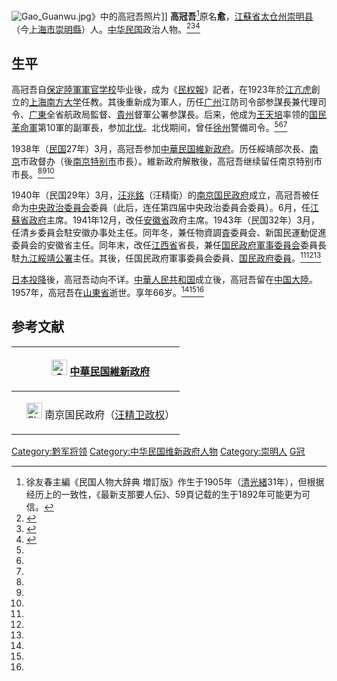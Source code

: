 [[File:Gao_Guanwu.jpg|thumb]]》中的高冠吾照片]]
'''高冠吾'''{{BD|1892年||1957年||G高}}<ref>徐友春主編《民国人物大辞典 増訂版》作生于1905年（[[清|清]][[光緒|光緒]]31年），但根据经历上的一致性，《最新支那要人伝》、59頁记载的生于1892年可能更为可信。</ref>原名'''愈'''，[[江蘇省|江蘇省]][[太仓州|太仓州]][[崇明县|崇明县]]（今[[上海市|上海市]][[崇明縣|崇明縣]]）人。[[中华民国|中华民国]]政治人物。<ref name=xu>{{Cite book|author = 徐友春主編|title = 民国人物大辞典 増訂版|year = 2007|publisher = 河北人民出版社|isbn = 978-7-202-03014-1}}</ref><ref name=zx>{{Cite book|author = |title = 最新支那要人伝|year = 1941|publisher = [[朝日新聞社|朝日新聞社]]|isbn = }}</ref><ref name=liu>{{Cite book|author = 劉寿林等編|title = 民国職官年表|year = 1995|publisher = [[中華書局|中華書局]]|isbn = 7-101-01320-1}}</ref>

==生平==
高冠吾自[[保定陸軍軍官学校|保定陸軍軍官学校]]毕业後，成为《[[民权報|民权報]]》記者，在1923年於[[江亢虎|江亢虎]]創立的[[南方大學_(上海)|上海南方大学]]任教。其後重新成为軍人，历任[[广州|广州]]江防司令部参謀長兼代理司令、[[广東省_(中華民国)|广東]]全省航政局監督、[[貴州省_(中華民国)|貴州]]督軍公署参謀長。后来，他成为[[王天培|王天培]]率领的[[国民革命軍|国民革命軍]]第10軍的副軍長，参加[[北伐|北伐]]。北伐期间，曾任[[徐州市|徐州]]警備司令。<ref name=xu/><ref name=zx/><ref name=liu/>

1938年（[[民国紀元|民国]]27年）3月，高冠吾参加[[中華民国維新政府|中華民国維新政府]]。历任綏靖部次長、[[南京市|南京]]市政督办（後[[南京特别市|南京特别市]]市長）。維新政府解散後，高冠吾继续留任南京特别市市長。<ref name=xu/><ref name=zx/><ref name=liu/>

1940年（民国29年）3月，[[汪兆銘|汪兆銘]]（汪精衛）的[[汪精卫政权|南京国民政府]]成立，高冠吾被任命为[[中央政治委员会_(汪精卫政权)|中央政治委員会]]委員（此后，连任第四届中央政治委員会委員）。6月，任[[江蘇省政府|江蘇省政府]]主席。1941年12月，改任[[安徽省_(汪精卫政权)|安徽省]]政府主席。1943年（民国32年）3月，任清乡委員会駐安徽办事处主任。同年冬，兼任物資調査委員会、新国民運動促進委員会的安徽省主任。同年末，改任[[江西省_(汪兆銘政権)|江西省]]省長，兼任[[国民政府軍事委員会|国民政府軍事委員会]]委員長駐[[九江市|九江]][[綏靖公署|綏靖公署]]主任。其後，任国民政府軍事委員会委員、[[国民政府委员会_(汪精卫政权)|国民政府委員]]。<ref name=xu/><ref name=zx/><ref name=liu/>

[[日本投降|日本投降]]後，高冠吾动向不详。[[中華人民共和国|中華人民共和国]]成立後，高冠吾留在[[中国大陸|中国大陸]]。1957年，高冠吾在[[山東省|山東省]]逝世。享年66岁。<ref name=xu/><ref name=zx/><ref name=liu/>

==参考文献==
{{reflist}}

{| class="wikitable" style="margin:0 auto"
|-
!　[[File:CJZ1.png|25px]] [[中華民国維新政府|中華民国維新政府]]
{{先代次代|[[南京市|南京]]市政督办|<small>1938年9月 - 1939年3月</small>|[[任援道|任援道]]|（南京特别市長改组）}}
{{先代次代|南京特别市長|<small>1939年3月 - 1940年3月</small>|（南京市政督办改組）|（汪精卫政权继续）}}
|- 
!　[[File:Flag_of_the_Republic_of_China-Nanjing_(Peace,_Anti-Communism,_National_Construction).svg|25px]] 南京国民政府（[[汪精卫政权|汪精卫政权]]）
{{先代次代|南京特别市市長|<small>1940年3月 - 1940年6月</small>|（維新政府继续）|[[蔡培|蔡培]]}}
{{先代次代|[[江蘇省_(汪精卫政权)|江蘇省]]政府主席|<small>1940年6月 - 1943年1月</small>|[[陳則民|陳則民]]|[[李士群|李士群]]（江蘇省長）}}
{{先代次代|[[安徽省_(汪精卫政权)|安徽省省長]]|<small>1943年1月 - 12月</small>|[[倪道烺|倪道烺]]（安徽省政府主席）|[[羅君強|羅君強]]}}
{{先代次代|[[江西省_(汪精卫政权)|江西省省長]]|<small>1943年12月 - 1945年3月</small>|[[鄧祖禹|鄧祖禹]]|[[黄自強|黄自強]]}}
|}

{{南京市市长|伪}}
{{安徽行政长官|伪}}
{{江苏行政长官|伪}}
{{江西行政长官|伪}}
{{DEFAULTSORT:Gao高}}
[[Category:黔军将领|Category:黔军将领]]
[[Category:中华民国维新政府人物|Category:中华民国维新政府人物]]
[[Category:崇明人|Category:崇明人]]
[[Category:高姓|G冠]]